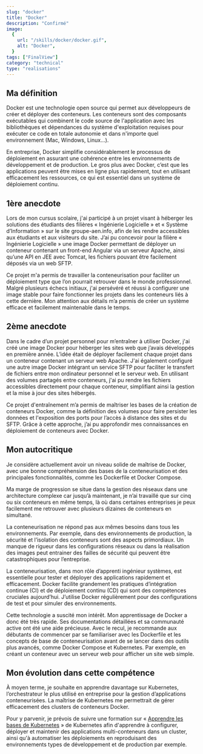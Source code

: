 ```yaml
---
slug: "docker"
title: "Docker"
description: "Confirmé"
image:
  {
    url: "/skills/docker/docker.gif",
    alt: "Docker",
  }
tags: ["FinalView"]
category: "technical"
type: "realisations"
---
```

## Ma définition
Docker est une technologie open source qui permet aux développeurs de créer et déployer des conteneurs. Les conteneurs sont des composants exécutables qui combinent le code source de l'application avec les bibliothèques et dépendances du système d'exploitation requises pour exécuter ce code en totale autonomie et dans n'importe quel environnement (Mac, Windows, Linux…).

En entreprise, Docker simplifie considérablement le processus de déploiement en assurant une cohérence entre les environnements de développement et de production. Le gros plus avec Docker, c’est que les applications peuvent être mises en ligne plus rapidement, tout en utilisant efficacement les ressources, ce qui est essentiel dans un système de déploiement continu.
## 1ère anecdote
Lors de mon cursus scolaire, j'ai participé à un projet visant à héberger les solutions des étudiants des filières « Ingénierie Logicielle » et « Système d’Information » sur le site groupe-aen.info, afin de les rendre accessibles aux étudiants et aux visiteurs du site.
J’ai pu concevoir pour la filière « Ingénierie Logicielle » une image Docker permettant de déployer un conteneur contenant un front-end Angular via un serveur Apache, ainsi qu’une API en JEE avec Tomcat, les fichiers pouvant être facilement déposés via un web SFTP.

Ce projet m'a permis de travailler la conteneurisation pour faciliter un déploiement type que l’on pourrait retrouver dans le monde professionnel. Malgré plusieurs échecs initiaux, j'ai persévéré et réussi à configurer une image stable pour faire fonctionner les projets dans les conteneurs liés à cette dernière. Mon attention aux détails m’a permis de créer un système efficace et facilement maintenable dans le temps.
## 2ème anecdote
Dans le cadre d’un projet personnel pour m’entraîner à utiliser Docker, j'ai créé une image Docker pour héberger les sites web que j’avais développés en première année.
L’idée était de déployer facilement chaque projet dans un conteneur contenant un serveur web Apache. J'ai également configuré une autre image Docker intégrant un service SFTP pour faciliter le transfert de fichiers entre mon ordinateur personnel et le serveur web. En utilisant des volumes partagés entre conteneurs, j'ai pu rendre les fichiers accessibles directement pour chaque conteneur, simplifiant ainsi la gestion et la mise à jour des sites hébergés.

Ce projet d'entraînement m’a permis de maîtriser les bases de la création de conteneurs Docker, comme la définition des volumes pour faire persister les données et l'exposition des ports pour l’accès à distance des sites et du SFTP. Grâce à cette approche, j’ai pu approfondir mes connaissances en déploiement de conteneurs avec Docker.
## Mon autocritique
Je considère actuellement avoir un niveau solide de maîtrise de Docker, avec une bonne compréhension des bases de la conteneurisation et des principales fonctionnalités, comme les Dockerfile et Docker Compose.

Ma marge de progression se situe dans la gestion des réseaux dans une architecture complexe car jusqu’à maintenant, je n’ai travaillé que sur cinq ou six conteneurs en même temps, là où dans certaines entreprises je peux facilement me retrouver avec plusieurs dizaines de conteneurs en simultané.

La conteneurisation ne répond pas aux mêmes besoins dans tous les environnements. Par exemple, dans des environnements de production, la sécurité et l’isolation des conteneurs sont des aspects primordiaux. Un manque de rigueur dans les configurations réseaux ou dans la réalisation des images peut entrainer des failles de sécurité qui peuvent être catastrophiques pour l’entreprise.

La conteneurisation, dans mon rôle d’apprenti ingénieur systèmes, est essentielle pour tester et déployer des applications rapidement et efficacement. Docker facilite grandement les pratiques d’intégration continue (CI) et de déploiement continu (CD) qui sont des compétences cruciales aujourd’hui. J’utilise Docker régulièrement pour des configurations de test et pour simuler des environnements.

Cette technologie a suscité mon intérêt. Mon apprentissage de Docker a donc été très rapide. Ses documentations détaillées et sa communauté active ont été une aide précieuse. Avec le recul, je recommande aux débutants de commencer par se familiariser avec les Dockerfile et les concepts de base de conteneurisation avant de se lancer dans des outils plus avancés, comme Docker Compose et Kubernetes. Par exemple, en créant un conteneur avec un serveur web pour afficher un site web simple.
## Mon évolution dans cette compétence
À moyen terme, je souhaite en apprendre davantage sur Kubernetes, l’orchestrateur le plus utilisé en entreprise pour la gestion d’applications conteneurisées. La maîtrise de Kubernetes me permettrait de gérer efficacement des clusters de conteneurs Docker.

Pour y parvenir, je prévois de suivre une formation sur « [Apprendre les bases de Kubernetes](https://kubernetes.io/fr/docs/tutorials/kubernetes-basics/) » de Kubernetes afin d'apprendre à configurer, déployer et maintenir des applications multi-conteneurs dans un cluster, ainsi qu'à automatiser les déploiements en reproduisant des environnements types de développement et de production par exemple.
